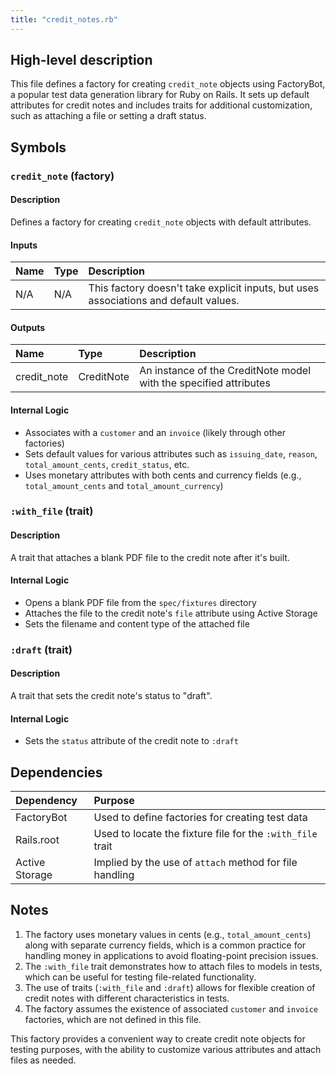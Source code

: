 ```yaml
---
title: "credit_notes.rb"
---
```


## High-level description
This file defines a factory for creating `credit_note` objects using FactoryBot, a popular test data generation library for Ruby on Rails. It sets up default attributes for credit notes and includes traits for additional customization, such as attaching a file or setting a draft status.

## Symbols

### `credit_note` (factory)
#### Description
Defines a factory for creating `credit_note` objects with default attributes.

#### Inputs
| Name | Type | Description |
|:-----|:-----|:------------|
| N/A | N/A | This factory doesn't take explicit inputs, but uses associations and default values. |

#### Outputs
| Name | Type | Description |
|:-----|:-----|:------------|
| credit_note | CreditNote | An instance of the CreditNote model with the specified attributes |

#### Internal Logic
- Associates with a `customer` and an `invoice` (likely through other factories)
- Sets default values for various attributes such as `issuing_date`, `reason`, `total_amount_cents`, `credit_status`, etc.
- Uses monetary attributes with both cents and currency fields (e.g., `total_amount_cents` and `total_amount_currency`)

### `:with_file` (trait)
#### Description
A trait that attaches a blank PDF file to the credit note after it's built.

#### Internal Logic
- Opens a blank PDF file from the `spec/fixtures` directory
- Attaches the file to the credit note's `file` attribute using Active Storage
- Sets the filename and content type of the attached file

### `:draft` (trait)
#### Description
A trait that sets the credit note's status to "draft".

#### Internal Logic
- Sets the `status` attribute of the credit note to `:draft`

## Dependencies
| Dependency | Purpose |
|:-----------|:--------|
| FactoryBot | Used to define factories for creating test data |
| Rails.root | Used to locate the fixture file for the `:with_file` trait |
| Active Storage | Implied by the use of `attach` method for file handling |

## Notes
1. The factory uses monetary values in cents (e.g., `total_amount_cents`) along with separate currency fields, which is a common practice for handling money in applications to avoid floating-point precision issues.
2. The `:with_file` trait demonstrates how to attach files to models in tests, which can be useful for testing file-related functionality.
3. The use of traits (`:with_file` and `:draft`) allows for flexible creation of credit notes with different characteristics in tests.
4. The factory assumes the existence of associated `customer` and `invoice` factories, which are not defined in this file.

This factory provides a convenient way to create credit note objects for testing purposes, with the ability to customize various attributes and attach files as needed.